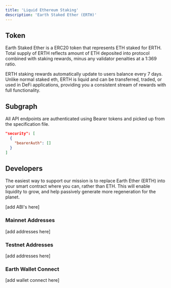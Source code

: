 ```yaml
---
title: 'Liquid Ethereum Staking'
description: 'Earth Staked Ether (ERTH)'
---
```


## Token

Earth Staked Ether is a ERC20 token that represents ETH staked for ERTH. Total supply of ERTH reflects amount of ETH deposited into protocol combined with staking rewards, minus any validator penalties at a 1:369 ratio.

ERTH staking rewards automatically update to users balance every 7 days. Unlike normal staked eth, ERTH is liquid and can be transferred, traded, or used in DeFi applications, providing you a consistent stream of rewards with full functionality.
## Subgraph

All API endpoints are authenticated using Bearer tokens and picked up from the specification file.

```json
"security": [
  {
    "bearerAuth": []
  }
]
```

## Developers

The easiest way to support our mission is to replace Earth Ether (ERTH) into your smart contract where you can, rather than ETH. This will enable liquidity to grow, and help passively generate more regeneration for the planet.

[add ABI's here]

### Mainnet Addresses

[add addresses here]

### Testnet Addresses

[add addresses here]

### Earth Wallet Connect

[add wallet connect here]